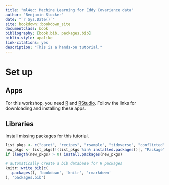```yaml
--- 
title: "ml4ec: Machine Learning for Eddy Covariance data"
author: "Benjamin Stocker"
date: "`r Sys.Date()`"
site: bookdown::bookdown_site
documentclass: book
bibliography: [book.bib, packages.bib]
biblio-style: apalike
link-citations: yes
description: "This is a hands-on tutorial."
---
```


# Set up

## Apps

For this workshop, you need [R](https://www.r-project.org/) and [RStudio](https://www.rstudio.com/products/rstudio/download/). Follow the links for downloading and installing these apps.

## Libraries

Install missing packages for this tutorial.
```r
list_pkgs <- c("caret", "recipes", "rsample", "tidyverse", "conflicted", "modelr", "forcats", "yardstick", "visdat", "skimr", "ranger")
new_pkgs <- list_pkgs[!(list_pkgs %in% installed.packages()[, "Package"])]
if (length(new_pkgs) > 0) install.packages(new_pkgs)
```



```r
# automatically create a bib database for R packages
knitr::write_bib(c(
  .packages(), 'bookdown', 'knitr', 'rmarkdown'
), 'packages.bib')
```
